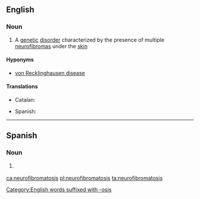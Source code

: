 ==English==
{{wikipedia}}

===Noun===
{{en-noun|neurofibromatoses}}

# {{context|medicine|lang=en}} A [[genetic]] [[disorder]] characterized by the presence of multiple [[neurofibroma]]s under the [[skin]]

====Hyponyms====
* [[von Recklinghausen disease]]

====Translations====
{{trans-top|genetic disorder}}
* Catalan: {{t|ca|neurofibromatosi|f}}
{{trans-mid}}
* Spanish: {{t|es|neurofibromatosis|f}}
{{trans-bottom}}

[[Category:English words suffixed with -osis]]

----
==Spanish==
{{wikipedia|lang=es}}
===Noun===
{{es-noun|f|neurofibromatosis}}

# {{lb|es|medicine}} {{l|en|neurofibromatosis}}

[[ca:neurofibromatosis]]
[[pl:neurofibromatosis]]
[[ta:neurofibromatosis]]